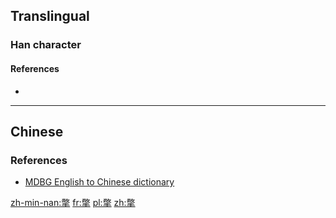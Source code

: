 ==Translingual==

===Han character===
{{Han char|rn=64|rad=手|as=12|sn=16|four=|canj=火大手 (FKQ)|ids=⿱[[敝]][[手]]}}

====References====
* {{Han ref|kx=0453.210|dkj=12677|dj=0803.040|hdz=31940.040|uh=6486|ud=25734}}

----

==Chinese==
{{zh-see|撆|v}}

===References===
* [http://www.mdbg.net/chindict/chindict.php?page=worddict&wdrst=0&wdqb=%E6%92%86 MDBG English to Chinese dictionary]

[[zh-min-nan:撆]]
[[fr:撆]]
[[pl:撆]]
[[zh:撆]]